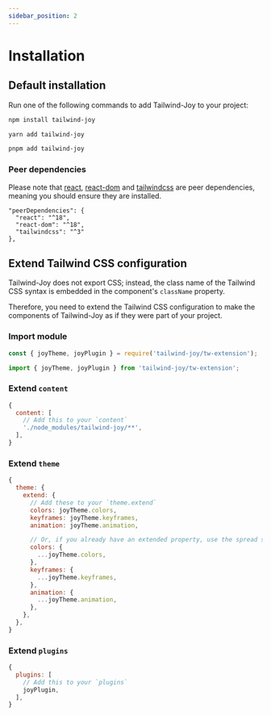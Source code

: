 ```yaml
---
sidebar_position: 2
---
```


# Installation

## Default installation

Run one of the following commands to add Tailwind-Joy to your project:


<Tabs>
<TabItem value="npm">

```bash
npm install tailwind-joy
```

</TabItem>
<TabItem value="yarn">

```bash
yarn add tailwind-joy
```

</TabItem>
<TabItem value="pnpm">

```bash
pnpm add tailwind-joy
```

</TabItem>
</Tabs>

### Peer dependencies

Please note that [react](https://www.npmjs.com/package/react), [react-dom](https://www.npmjs.com/package/react-dom) and [tailwindcss](https://www.npmjs.com/package/tailwindcss) are peer dependencies, meaning you should ensure they are installed.

```
"peerDependencies": {
  "react": "^18",
  "react-dom": "^18",
  "tailwindcss": "^3"
},
```

## Extend Tailwind CSS configuration

Tailwind-Joy does not export CSS; instead, the class name of the Tailwind CSS syntax is embedded in the component's `className` property.

Therefore, you need to extend the Tailwind CSS configuration to make the components of Tailwind-Joy as if they were part of your project.

### Import module

<Tabs>
<TabItem value="CJS">

```jsx
const { joyTheme, joyPlugin } = require('tailwind-joy/tw-extension');
```

</TabItem>
<TabItem value="ESM">

```jsx
import { joyTheme, joyPlugin } from 'tailwind-joy/tw-extension';
```

</TabItem>
</Tabs>

### Extend `content`

```jsx
{
  content: [
    // Add this to your `content`
    './node_modules/tailwind-joy/**',
  ],
}
```

### Extend `theme`

```jsx
{
  theme: {
    extend: {
      // Add these to your `theme.extend`
      colors: joyTheme.colors,
      keyframes: joyTheme.keyframes,
      animation: joyTheme.animation,

      // Or, if you already have an extended property, use the spread syntax.
      colors: {
        ...joyTheme.colors,
      },
      keyframes: {
        ...joyTheme.keyframes,
      },
      animation: {
        ...joyTheme.animation,
      },
    },
  },
}
```

### Extend `plugins`

```jsx
{
  plugins: [
    // Add this to your `plugins`
    joyPlugin,
  ],
}
```
